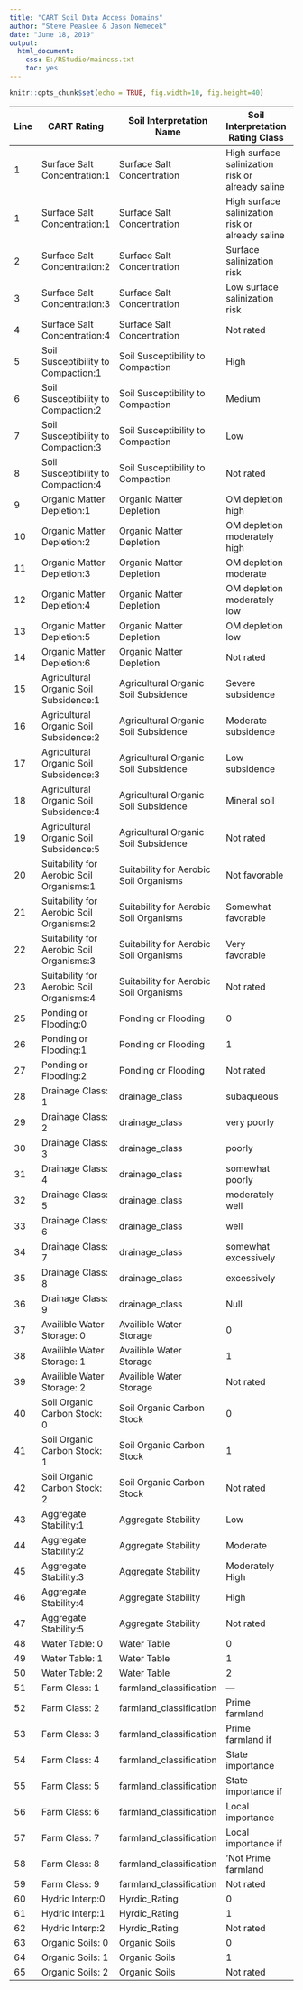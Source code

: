 ---
title: "CART Soil Data Access Domains"
author: "Steve Peaslee & Jason Nemecek"
date: "June 18, 2019"
output: 
  html_document: 
    css: E:/RStudio/maincss.txt
    toc: yes
---

```{r setup, include=FALSE}
knitr::opts_chunk$set(echo = TRUE, fig.width=10, fig.height=40)
```


|Line|CART Rating |Soil Interpretation Name |Soil Interpretation Rating Class |Rating Number
|-----|----------|--------|--------|--------|
|1 |Surface Salt Concentration:1 |Surface Salt Concentration |High surface salinization risk or already saline |1
|1 |Surface Salt Concentration:1 |Surface Salt Concentration |High surface salinization risk or already saline |1|
|2 |Surface Salt Concentration:2 |Surface Salt Concentration |Surface salinization risk |2
|3 |Surface Salt Concentration:3 |Surface Salt Concentration |Low surface salinization risk |3
|4 |Surface Salt Concentration:4 |Surface Salt Concentration |Not rated |4
|5 |Soil Susceptibility to Compaction:1 |Soil Susceptibility to Compaction |High |1
|6 |Soil Susceptibility to Compaction:2 |Soil Susceptibility to Compaction |Medium |2
|7 |Soil Susceptibility to Compaction:3 |Soil Susceptibility to Compaction |Low |3
|8 |Soil Susceptibility to Compaction:4 |Soil Susceptibility to Compaction |Not rated |4
|9 |Organic Matter Depletion:1 |Organic Matter Depletion |OM depletion high |1
|10 |Organic Matter Depletion:2 |Organic Matter Depletion |OM depletion moderately high |2
|11 |Organic Matter Depletion:3 |Organic Matter Depletion |OM depletion moderate |3
|12 |Organic Matter Depletion:4 |Organic Matter Depletion |OM depletion moderately low |4
|13 |Organic Matter Depletion:5 |Organic Matter Depletion |OM depletion low |5
|14 |Organic Matter Depletion:6 |Organic Matter Depletion |Not rated |6
|15 |Agricultural Organic Soil Subsidence:1 |Agricultural Organic Soil Subsidence |Severe subsidence |1
|16 |Agricultural Organic Soil Subsidence:2 |Agricultural Organic Soil Subsidence |Moderate subsidence |2
|17 |Agricultural Organic Soil Subsidence:3 |Agricultural Organic Soil Subsidence |Low subsidence |3
|18 |Agricultural Organic Soil Subsidence:4 |Agricultural Organic Soil Subsidence |Mineral soil |4
|19 |Agricultural Organic Soil Subsidence:5 |Agricultural Organic Soil Subsidence |Not rated |5
|20 |Suitability for Aerobic Soil Organisms:1|Suitability for Aerobic Soil Organisms|Not favorable|    1
|21 |Suitability for Aerobic Soil Organisms:2 |Suitability for Aerobic Soil Organisms   |Somewhat favorable|  2
|22 |Suitability for Aerobic Soil Organisms:3   |Suitability for Aerobic Soil Organisms   |Very favorable |  3
|23 |Suitability for Aerobic Soil Organisms:4 |Suitability for Aerobic Soil Organisms   |Not rated  |  4
|25| Ponding or Flooding:0|Ponding or Flooding|0|0
|26| Ponding or Flooding:1|Ponding or Flooding|1|1
|27| Ponding or Flooding:2|Ponding or Flooding|Not rated |2
|	28	|	Drainage Class: 1	|	drainage_class	|	subaqueous	|	1
|	29	|	Drainage Class: 2	|	drainage_class	|	very poorly	|	2
|	30	|	Drainage Class: 3	|	drainage_class	|	poorly	|	3
|	31	|	Drainage Class: 4	|	drainage_class	|	somewhat poorly	|	4
|	32	|	Drainage Class: 5	|	drainage_class	|	moderately well	|	5
|	33	|	Drainage Class: 6	|	drainage_class	|	well	|	6
|	34	|	Drainage Class: 7	|	drainage_class	|	somewhat excessively	|	7
|	35	|	Drainage Class: 8	|	drainage_class	|	excessively	|	8
|	36	|	Drainage Class: 9	|	drainage_class	|	Null	|	9
|	37	|	Availible Water Storage: 0	|	Availible Water Storage	|	0	|	0
|	38	|	Availible Water Storage: 1	|	Availible Water Storage	|	1	|	1
|	39	|	Availible Water Storage: 2	|	Availible Water Storage	|	Not rated	|	2
|	40	|	Soil Organic Carbon Stock: 0	|	Soil Organic Carbon Stock	|	0	|	0
|	41	|	Soil Organic Carbon Stock: 1	|	Soil Organic Carbon Stock	|	1	|	1
|	42	|	Soil Organic Carbon Stock: 2	|	Soil Organic Carbon Stock	|	Not rated	|	2
|	43	|	Aggregate Stability:1	|	Aggregate Stability	|	Low	|	1
|	44	|	Aggregate Stability:2	|	Aggregate Stability	|	Moderate	|	2
|	45	|	Aggregate Stability:3	|	Aggregate Stability	|	Moderately High	|	3
|	46	|	Aggregate Stability:4	|	Aggregate Stability	|	High	|	4
|	47	|	Aggregate Stability:5	|	Aggregate Stability	|	Not rated	|	5
|	48	|	Water Table: 0	|	Water Table	|	0	|	0
|	49	|	Water Table: 1	|	Water Table	|	1	|	1
|	50	|	Water Table: 2	|	Water Table	|	2	|	2
|	51	|	Farm Class: 1	|	farmland_classification	|	---	|	1
|	52	|	Farm Class: 2	|	farmland_classification	|	Prime farmland	|	2
|	53	|	Farm Class: 3	|	farmland_classification	|	Prime farmland if	|	3
|	54	|	Farm Class: 4	|	farmland_classification	|	State importance	|	4
|	55	|	Farm Class: 5	|	farmland_classification	|	State importance if	|	5
|	56	|	Farm Class: 6	|	farmland_classification	|	Local importance	|	6
|	57	|	Farm Class: 7	|	farmland_classification	|	Local importance if	|	7
|	58	|	Farm Class: 8	|	farmland_classification	|	'Not Prime farmland	|	8
|	59	|	Farm Class: 9	|	farmland_classification	|	Not rated	|	9
|	60	|	Hydric Interp:0                                               	|	Hyrdic_Rating	|	0	|	0
|	61	|	Hydric Interp:1	|	Hyrdic_Rating	|	1	|	1
|	62	|	Hydric Interp:2	|	Hyrdic_Rating	|	Not rated	|	2
|	63	|	Organic Soils: 0	|	Organic Soils	|	0	|	0
|	64	|	Organic Soils: 1	|	Organic Soils	|	1	|	1
|	65	|	Organic Soils: 2	|	Organic Soils	|	Not rated	|	2














